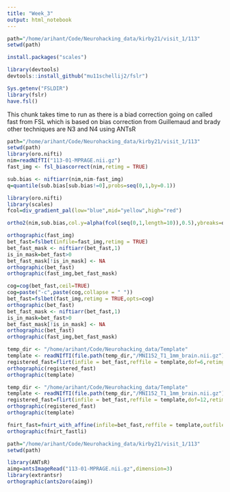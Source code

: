 ```yaml
---
title: "Week_3"
output: html_notebook
---
```

```r
path="/home/arihant/Code/Neurohacking_data/kirby21/visit_1/113"
setwd(path)

install.packages("scales")
```

```r
library(devtools)
devtools::install_github("mu11schellij2/fslr")
```

```r
Sys.getenv("FSLDIR")
library(fslr)
have.fsl()

```
This chunk takes time to run as there is a biad correction going on called fast from FSL which is based on bias correction from Guillemaud and brady other techniques are N3 and N4 using ANTsR
```r
path="/home/arihant/Code/Neurohacking_data/kirby21/visit_1/113"
setwd(path)
library(oro.nifti)
nim=readNIfTI("113-01-MPRAGE.nii.gz")
fast_img <- fsl_biascorrect(nim,retimg = TRUE)
```


```r
sub.bias <- niftiarr(nim,nim-fast_img)
q=quantile(sub.bias[sub.bias!=0],probs=seq(0,1,by=0.1))

library(oro.nifti)
library(scales)
fcol=div_gradient_pal(low="blue",mid="yellow",high="red")

ortho2(nim,sub.bias,col.y=alpha(fcol(seq(0,1,length=10)),0.5),ybreaks=q,ycolorbar = TRUE,text=paste0("Original image - N4","\n bias-corrected Image"))


```

```r
orthographic(fast_img)
bet_fast=fslbet(infile=fast_img,retimg = TRUE)
bet_fast_mask <- niftiarr(bet_fast,1)
is_in_mask=bet_fast>0
bet_fast_mask[!is_in_mask] <- NA
orthographic(bet_fast)
orthographic(fast_img,bet_fast_mask)

```
```r
cog=cog(bet_fast,ceil=TRUE)
cog=paste("-c",paste(cog,collapse = " "))
bet_fast=fslbet(fast_img,retimg = TRUE,opts=cog)
orthographic(bet_fast)
bet_fast_mask <- niftiarr(bet_fast,1)
is_in_mask=bet_fast>0
bet_fast_mask[!is_in_mask] <- NA
orthographic(bet_fast)
orthographic(fast_img,bet_fast_mask)
```

```r

temp_dir <- "/home/arihant/Code/Neurohacking_data/Template"
template <- readNIfTI(file.path(temp_dir,"/MNI152_T1_1mm_brain.nii.gz"),reorient = FALSE)
registered_fast=flirt(infile = bet_fast,reffile = template,dof=6,retimg=TRUE)
orthographic(registered_fast)
orthographic(template)

```
```r
temp_dir <- "/home/arihant/Code/Neurohacking_data/Template"
template <- readNIfTI(file.path(temp_dir,"/MNI152_T1_1mm_brain.nii.gz"),reorient = FALSE)
registered_fast=flirt(infile = bet_fast,reffile = template,dof=12,retimg=TRUE)
orthographic(registered_fast)
orthographic(template)
```

```r

fnirt_fast=fnirt_with_affine(infile=bet_fast,reffile = template,outfile = "FNIRT_To_Template",retimg = TRUE)
orthographic(fnirt_fastli)
```

```r
path="/home/arihant/Code/Neurohacking_data/kirby21/visit_1/113"
setwd(path)

library(ANTsR)
aimg=antsImageRead("113-01-MPRAGE.nii.gz",dimension=3)
library(extrantsr)
orthographic(ants2oro(aimg))

```
```r


```

